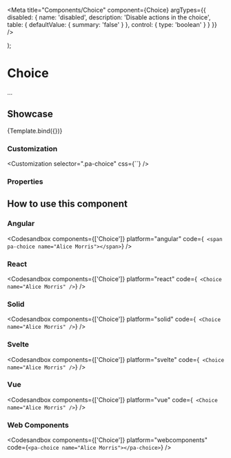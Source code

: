 
<Meta
  title="Components/Choice"
  component={Choice}
  argTypes={{
    disabled: {
      name: 'disabled',
      description: 'Disable actions in the choice',
      table: {
        defaultValue: { summary: 'false' }
      },
      control: {
        type: 'boolean'
      }
    }
  }}
/>

  <div>
    <Choice {...args} />
  </div>
);

# Choice

...

## Showcase

<Canvas>
  <Story
    name="Default"
    args={{
      disabled: false,
      unchoice: '',
      url: ''
    }}
  >
    {Template.bind({})}
  </Story>
</Canvas>

### Customization

<Customization selector=".pa-choice" css={``} />

### Properties

<ArgsTable story="Default" of={Choice} />

## How to use this component

### Angular

<Codesandbox
  components={['Choice']}
  platform="angular"
  code={`
    <span pa-choice name="Alice Morris"></span>`}
/>

### React

<Codesandbox
  components={['Choice']}
  platform="react"
  code={`
  <Choice name="Alice Morris" />`}
/>

### Solid

<Codesandbox
  components={['Choice']}
  platform="solid"
  code={`
  <Choice name="Alice Morris" />`}
/>

### Svelte

<Codesandbox
  components={['Choice']}
  platform="svelte"
  code={`
  <Choice name="Alice Morris" />`}
/>

### Vue

<Codesandbox
  components={['Choice']}
  platform="vue"
  code={`
  <Choice name="Alice Morris" />`}
/>

### Web Components

<Codesandbox components={['Choice']} platform="webcomponents" code={`<pa-choice name="Alice Morris"></pa-choice>`} />
